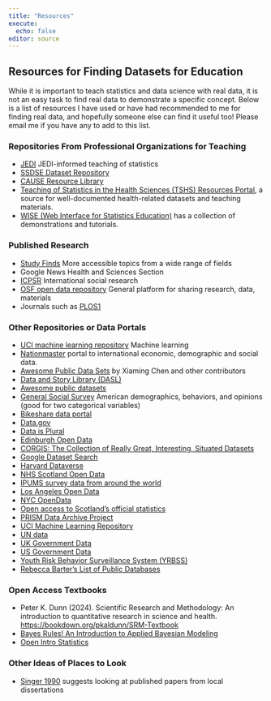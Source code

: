 ```yaml
---
title: "Resources"
execute: 
  echo: false
editor: source
---
```


## Resources for Finding Datasets for Education

While it is important to teach statistics and data science with real data, it is not an easy task to find real data to demonstrate a specific concept.
Below is a list of resources I have used or have had recommended to me for finding real data, and hopefully someone else can find it useful too!
Please email me if you have any to add to this list.

### Repositories From Professional Organizations for Teaching

- [JEDI](https://causeweb.org/jedi/) JEDI-informed teaching of statistics
- [SSDSE Dataset Repository](https://docs.google.com/spreadsheets/d/1tuCXok_y_zQpSDGssaypETf9lnB6nCh9XVoCiMaPCuc/edit?gid=591469695#gid=591469695)
- [CAUSE Resource Library](https://www.causeweb.org/cause/resources/library?field_material_type_tid=104)
- [Teaching of Statistics in the Health Sciences (TSHS) Resources Portal](https://www.causeweb.org/tshs/), a source for well-documented health-related datasets and teaching materials.
- [WISE (Web Interface for Statistics Education)](http://wise.cgu.edu/helpful-links/data-sources/ ) has a collection of demonstrations and tutorials.

### Published Research 

- [Study Finds](https://studyfinds.org/) More accessible topics from a wide range of fields
- Google News Health and Sciences Section
- [ICPSR](https://www.icpsr.umich.edu/web/pages/ICPSR/index.html) International social research
- [OSF open data repository](https://osf.io/) General platform for sharing research, data, materials
- Journals such as [PLOS1](https://journals.plos.org/plosone/)


### Other Repositories or Data Portals

-  [UCI machine learning repository](https://archive.ics.uci.edu/) Machine learning
- [Nationmaster](http://www.nationmaster.com/) portal to international economic, demographic and social data.
- [Awesome Public Data Sets](https://github.com/caesar0301/awesome-public-datasets) by Xiaming Chen and other contributors
- [Data and Story Library (DASL)](http://dasl.datadesk.com/)
-   [Awesome public datasets](https://github.com/awesomedata/awesome-public-datasets)
- [General Social Survey](https://gss.norc.org/us/en/gss/get-the-data.html) American demographics, behaviors, and opinions (good for two categorical variables)
- [Bikeshare data portal](https://www.bikeshare.com/data/)
- [Data.gov](https://www.data.gov/)
- [Data is Plural](https://docs.google.com/spreadsheets/d/1wZhPLMCHKJvwOkP4juclhjFgqIY8fQFMemwKL2c64vk/edit#gid=0)
- [Edinburgh Open Data](https://edinburghopendata.info/)
- [CORGIS: The Collection of Really Great, Interesting, Situated Datasets](https://corgis-edu.github.io/corgis/)
- [Google Dataset Search](https://datasetsearch.research.google.com/)
- [Harvard Dataverse](https://dataverse.harvard.edu/)
- [NHS Scotland Open Data](https://www.opendata.nhs.scot/)
- [IPUMS survey data from around the world](https://ipums.org/)
- [Los Angeles Open Data](https://data.lacity.org/browse)
- [NYC OpenData](https://opendata.cityofnewyork.us/)
- [Open access to Scotland's official statistics](https://statistics.gov.scot/home)
- [PRISM Data Archive Project](https://www.icpsr.umich.edu/icpsrweb/content/ICPSR/fenway.html)
- [UCI Machine Learning Repository](https://archive.ics.uci.edu/ml/index.php)
- [UN data](http://data.un.org/)
- [UK Government Data](https://data.gov.uk/)
- [US Government Data](https://sctyner.github.io/static/presentations/Misc/GraphicsGroupISU/2018-11-16-us-govt-data.html)
- [Youth Risk Behavior Surveillance System (YRBSS)](https://chronicdata.cdc.gov/Youth-Risk-Behaviors/DASH-Youth-Risk-Behavior-Surveillance-System-YRBSS/q6p7-56au)
- [Rebecca Barter's List of Public Databases](https://rebeccabarter.com/blog/2023-03-28-data_sources)

### Open Access Textbooks

- Peter K. Dunn (2024). Scientific Research and Methodology: An introduction to quantitative research in science and health. <https://bookdown.org/pkaldunn/SRM-Textbook>
- [Bayes Rules! An Introduction to Applied Bayesian Modeling](https://www.bayesrulesbook.com/)
- [Open Intro Statistics](https://www.openintro.org/book/os/)

### Other Ideas of Places to Look

- [Singer 1990](https://www.tandfonline.com/doi/abs/10.1080/00031305.1990.10475726) suggests looking at published papers from local dissertations
